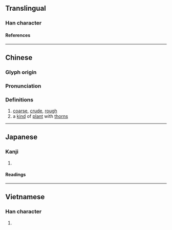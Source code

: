 {{character info/new}}
==Translingual==

===Han character===
{{Han char|rn=75|rad=木|as=09|sn=13|four=44964|canj=DTJR|ids=⿰木苦}}

====References====
{{Han ref|kx=0540.030|dkj=15144|dj=0927.110|hdz=21225.030|uh=695B}}

----

==Chinese==
{{zh-forms}}

===Glyph origin===
{{Han etym}}

===Pronunciation===
{{zh-pron
|m=kǔ,hù
|c=fu2,wu6
|mc=y
|oc=y
|ma=
|cat=a,n
}}

===Definitions===
{{zh-hanzi}}

# [[coarse]], [[crude]], [[rough]]
# a [[kind]] of [[plant]] with [[thorn]]s

----

==Japanese==

===Kanji===
{{ja-kanji|grade=|rs=木09}}

# {{rfdef|ja|sort=木09}}

====Readings====
{{ja-readings
|on=こ, ご
}}

----

==Vietnamese==

===Han character===
{{vi-readings|rs=木09|reading=gỗ}}

# {{rfdef|vi|sort=木09}}
